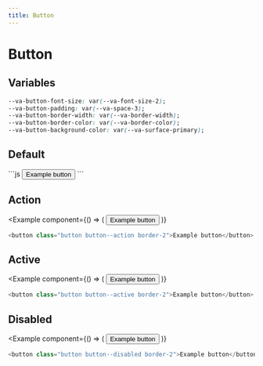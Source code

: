 ```yaml
---
title: Button
---
```



# Button

## Variables

```css
--va-button-font-size: var(--va-font-size-2);
--va-button-padding: var(--va-space-3);
--va-button-border-width: var(--va-border-width);
--va-button-border-color: var(--va-border-color);
--va-button-background-color: var(--va-surface-primary);
```

## Default

<Example component={Component}>
  ```js
  <button class="button border-2">Example button</button>
  ```
</Example>

## Action

<Example
  component={() => (
    <button class="button button--action border-2">Example button</button>
  )}
>
  ```js
  <button class="button button--action border-2">Example button</button>
  ```
</Example>

## Active

<Example
  component={() => (
    <button class="button button--active border-2">Example button</button>
  )}
>
  ```js
  <button class="button button--active border-2">Example button</button>
  ```
</Example>

## Disabled

<Example
  component={() => (
    <button class="button button--disabled border-2">Example button</button>
  )}
>
  ```js
  <button class="button button--disabled border-2">Example button</button>
  ```
</Example>
